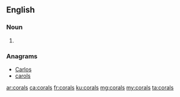 ==English==

===Noun===
{{head|en}}

# {{plural of|coral}}

===Anagrams===
* [[Carlos#English|Carlos]]
* [[carols#English|carols]]

[[ar:corals]]
[[ca:corals]]
[[fr:corals]]
[[ku:corals]]
[[mg:corals]]
[[my:corals]]
[[ta:corals]]